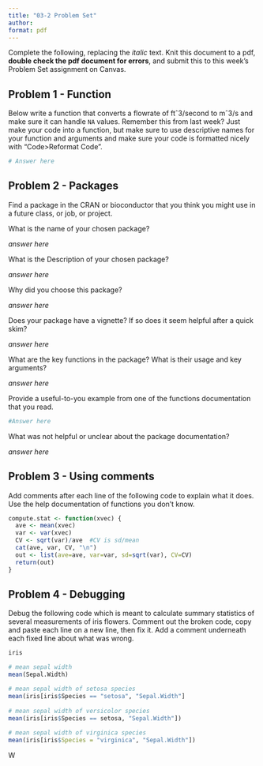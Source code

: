 ```yaml
---
title: "03-2 Problem Set"
author: 
format: pdf
---
```


Complete the following, replacing the *italic* text. Knit this document to a pdf, **double check the pdf document for errors**, and submit this to this week's Problem Set assignment on Canvas. 

## Problem 1 - Function

Below write a function that converts a flowrate of ftˆ3/second to mˆ3/s and make sure it can handle `NA` values. Remember this from last week? Just make your code into a function, but make sure to use descriptive names for your function and arguments and make sure your code is formatted nicely with "Code>Reformat Code". 
 

```r
# Answer here
```

## Problem 2 - Packages

Find a package in the CRAN or bioconductor that you think you might use in a future class, or job, or project. 

What is the name of your chosen package? 

*answer here*

What is the Description of your chosen package?

*answer here*

Why did you choose this package?

*answer here*

Does your package have a vignette? If so does it seem helpful after a quick skim?

*answer here*

What are the key functions in the package? What is their usage and key arguments?

*answer here*

Provide a useful-to-you example from one of the functions documentation that you read.

```r
#Answer here
```

What was not helpful or unclear about the package documentation? 

*answer here*

## Problem 3 - Using comments

Add comments after each line of the following code to explain what it does. Use the help documentation of functions you don't know. 

```r
compute.stat <- function(xvec) {
  ave <- mean(xvec)
  var <- var(xvec)
  CV <- sqrt(var)/ave  #CV is sd/mean
  cat(ave, var, CV, "\n") 
  out <- list(ave=ave, var=var, sd=sqrt(var), CV=CV)
  return(out)
}
```


## Problem 4 - Debugging

Debug the following code which is meant to calculate summary statistics of several measurements of iris flowers. Comment out the broken code, copy and paste each line on a new line, then fix it. Add a comment underneath each fixed line about what was wrong.  

```r
iris

# mean sepal width
mean(Sepal.Width) 

# mean sepal width of setosa species
mean(iris[iris$Species == "setosa", "Sepal.Width"]
     
# mean sepal width of versicolor species
mean(iris[iris$Species == setosa, "Sepal.Width"])
     
# mean sepal width of virginica species
mean(iris[iris$Species = "virginica", "Sepal.Width"])

```




W